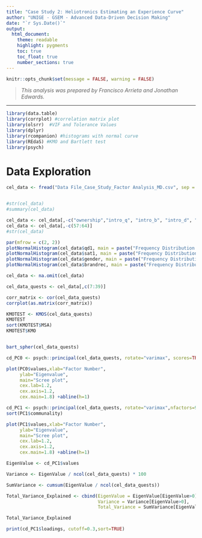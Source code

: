 ```yaml
---
title: "Case Study 2: Heliotronics Estimating an Experience Curve"
author: "UNIGE - GSEM - Advanced Data-Driven Decision Making"
date: "`r Sys.Date()`"
output: 
  html_document: 
    theme: readable
    highlight: pygments
    toc: true
    toc_float: true
    number_sections: true
---
```


```r
knitr::opts_chunk$set(message = FALSE, warning = FALSE)
```

> *This analysis was prepared by Francisco Arrieta and Jonathan Edwards.*

------------------------------------------------------------------------

```r
library(data.table)
library(corrplot) #correlation matrix plot
library(olsrr)  #VIF and Tolerance Values
library(dplyr)
library(rcompanion) #histograms with normal curve
library(REdaS) #KMO and Bartlett test
library(psych)
```

# Data Exploration

```r
cel_data <- fread("Data File_Case_Study_Factor Analysis_MD.csv", sep = ",", header = T)


#str(cel_data)
#summary(cel_data)
```


```r

cel_data <- cel_data[,-c("ownership","intro_q", "intro_b", "intro_d", "defect1")]
cel_data <- cel_data[,-c(57:64)]
#str(cel_data)
```

```r
par(mfrow = c(2, 2))
plotNormalHistogram(cel_data$qd1, main = paste("Frequency Distribution of QD1"))
plotNormalHistogram(cel_data$sat1, main = paste("Frequency Distribution of SAT1"))
plotNormalHistogram(cel_data$gender, main = paste("Frequency Distribution of GENDER"))
plotNormalHistogram(cel_data$brandrec, main = paste("Frequency Distribution of BRANDREC"))
```

```r
cel_data <- na.omit(cel_data)

cel_data_quests <- cel_data[,c(7:39)]

corr_matrix <- cor(cel_data_quests)
corrplot(as.matrix(corr_matrix))

```

```r

KMOTEST <- KMOS(cel_data_quests)
KMOTEST
sort(KMOTEST$MSA)
KMOTEST$KMO


bart_spher(cel_data_quests)


```

```r

cd_PC0 <- psych::principal(cel_data_quests, rotate="varimax", scores=TRUE)

plot(PC0$values,xlab="Factor Number",
     ylab="Eigenvalue",
     main="Scree plot",
     cex.lab=1.2,
     cex.axis=1.2,
     cex.main=1.8) +abline(h=1)

cd_PC1 <- psych::principal(cel_data_quests, rotate="varimax",nfactors=9, scores=TRUE)
sort(PC1$communality)

plot(PC1$values,xlab="Factor Number",
     ylab="Eigenvalue",
     main="Scree plot",
     cex.lab=1.2,
     cex.axis=1.2,
     cex.main=1.8) +abline(h=1)
```



```r
EigenValue <- cd_PC1$values

Variance <- EigenValue / ncol(cel_data_quests) * 100

SumVariance <- cumsum(EigenValue / ncol(cel_data_quests))

Total_Variance_Explained <- cbind(EigenValue = EigenValue[EigenValue>0],
                                  Variance = Variance[EigenValue>0],
                                  Total_Variance = SumVariance[EigenValue>0])

Total_Variance_Explained
```

```r

print(cd_PC1$loadings, cutoff=0.3,sort=TRUE)

```

